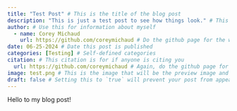 ```yaml
---
title: "Test Post" # This is the title of the blog post
description: "This is just a test post to see how things look." # This is the description and shows up under the title and picture on the blog page
author: # Use this for information about myself
  - name: Corey Michaud
    url: https://github.com/coreymichaud # Do the github page for the website NOT the blog
date: 06-25-2024 # Date this post is published
categories: [Testing] # Self-defined categories
citation: # This citation is for if anyone is citing you
  url: https://github.com/coreymichaud # Again, do the github page for this BUT THIS TIME FOR THIS SPECIFIC BLOG POST
image: test.png # This is the image that will be the preview image and it HAS to be in this file to work
draft: false # Setting this to `true` will prevent your post from appearing on your listing page until you're ready!
---
```


Hello to my blog post!